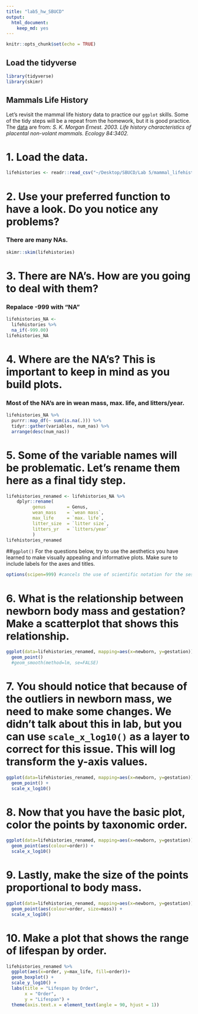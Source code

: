 ```yaml
---
title: "lab5_hw_SBUCD"
output: 
  html_document: 
    keep_md: yes
---
```


```r
knitr::opts_chunk$set(echo = TRUE)
```

## Load the tidyverse
```r
library(tidyverse)
library(skimr)
```

## Mammals Life History
Let's revisit the mammal life history data to practice our `ggplot` skills. Some of the tidy steps will be a repeat from the homework, but it is good practice. The [data](http://esapubs.org/archive/ecol/E084/093/) are from: *S. K. Morgan Ernest. 2003. Life history characteristics of placental non-volant mammals. Ecology 84:3402.*

# 1. Load the data.
```r
lifehistories <- readr::read_csv("~/Desktop/SBUCD/Lab 5/mammal_lifehistories_v2.csv")
```

# 2. Use your preferred function to have a look. Do you notice any problems?

### There are many NAs.
```r
skimr::skim(lifehistories)
```

# 3. There are NA's. How are you going to deal with them?

### Repalace -999 with "NA"
```r
lifehistories_NA <- 
  lifehistories %>% 
  na_if(-999.00)
lifehistories_NA
```

# 4. Where are the NA's? This is important to keep in mind as you build plots.

### Most of the NA's are in wean mass, max. life, and litters/year.
```r
lifehistories_NA %>%
  purrr::map_df(~ sum(is.na(.))) %>%
  tidyr::gather(variables, num_nas) %>% 
  arrange(desc(num_nas))
```

# 5. Some of the variable names will be problematic. Let's rename them here as a final tidy step.

```r
lifehistories_renamed <- lifehistories_NA %>%
    dplyr::rename(
          genus        = Genus,
          wean_mass    = `wean mass`,
          max_life     = `max. life`,
          litter_size  = `litter size`,
          litters_yr   = `litters/year`
          )
lifehistories_renamed
```

##`ggplot()`
For the questions below, try to use the aesthetics you have learned to make visually appealing and informative plots. Make sure to include labels for the axes and titles.
```r
options(scipen=999) #cancels the use of scientific notation for the session
```

# 6. What is the relationship between newborn body mass and gestation? Make a scatterplot that shows this relationship. 

```r
ggplot(data=lifehistories_renamed, mapping=aes(x=newborn, y=gestation)) +
  geom_point()
  #geom_smooth(method=lm, se=FALSE)
```

# 7. You should notice that because of the outliers in newborn mass, we need to make some changes. We didn't talk about this in lab, but you can use `scale_x_log10()` as a layer to correct for this issue. This will log transform the y-axis values.

```r
ggplot(data=lifehistories_renamed, mapping=aes(x=newborn, y=gestation)) +
  geom_point() +
  scale_x_log10()
```

# 8. Now that you have the basic plot, color the points by taxonomic order.

```r
ggplot(data=lifehistories_renamed, mapping=aes(x=newborn, y=gestation)) +
  geom_point(aes(colour=order)) +
  scale_x_log10()
```

# 9. Lastly, make the size of the points proportional to body mass.

```r
ggplot(data=lifehistories_renamed, mapping=aes(x=newborn, y=gestation)) +
  geom_point(aes(colour=order, size=mass)) +
  scale_x_log10()
```

# 10. Make a plot that shows the range of lifespan by order.

```r
lifehistories_renamed %>%
  ggplot(aes(x=order, y=max_life, fill=order))+
  geom_boxplot() +
  scale_y_log10() +
  labs(title = "Lifespan by Order",
       x = "Order",
       y = "Lifespan") +
  theme(axis.text.x = element_text(angle = 90, hjust = 1))
```


